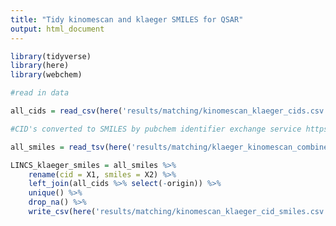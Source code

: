 ```yaml
---
title: "Tidy kinomescan and klaeger SMILES for QSAR"
output: html_document
---
```


```r
library(tidyverse)
library(here)
library(webchem)
```

```r
#read in data

all_cids = read_csv(here('results/matching/kinomescan_klaeger_cids.csv'))

#CID's converted to SMILES by pubchem identifier exchange service https://pubchem.ncbi.nlm.nih.gov/idexchange/idexchange.cgi

all_smiles = read_tsv(here('results/matching/klaeger_kinomescan_combined_smiles.txt'), col_names = FALSE)
```

```r
LINCS_klaeger_smiles = all_smiles %>% 
	rename(cid = X1, smiles = X2) %>% 
	left_join(all_cids %>% select(-origin)) %>% 
	unique() %>% 
	drop_na() %>% 
	write_csv(here('results/matching/kinomescan_klaeger_cid_smiles.csv'))
```

